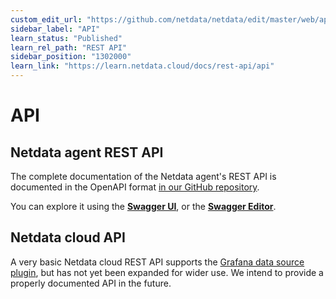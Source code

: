 ```yaml
---
custom_edit_url: "https://github.com/netdata/netdata/edit/master/web/api/README.md"
sidebar_label: "API"
learn_status: "Published"
learn_rel_path: "REST API"
sidebar_position: "1302000"
learn_link: "https://learn.netdata.cloud/docs/rest-api/api"
---
```


# API

## Netdata agent REST API

The complete documentation of the Netdata agent's REST API is documented in the OpenAPI format [in our GitHub repository](https://raw.githubusercontent.com/netdata/netdata/master/web/api/netdata-swagger.yaml). 

You can explore it using the **[Swagger UI](https://learn.netdata.cloud/api)**, or the **[Swagger Editor](https://editor.swagger.io/?url=https://raw.githubusercontent.com/netdata/netdata/master/web/api/netdata-swagger.yaml)**.

## Netdata cloud API

A very basic Netdata cloud REST API supports the [Grafana data source plugin](/docs/visualizations/grafana-data-source-plugin), 
but has not yet been expanded for wider use. We intend to provide a properly documented API in the future.
